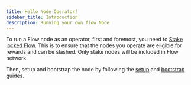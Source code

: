 ```yaml
---
title: Hello Node Operator!
sidebar_title: Introduction
description: Running your own flow Node
---
```


To run a Flow node as an operator, first and foremost, you need to [Stake locked Flow](/token/staking/locked/node-operators).
This is to ensure that the nodes you operate are eligible for rewards and can be slashed. Only stake nodes will be included in Flow network.

Then, setup and bootstrap the node by following the [setup](/operator/node-setup) and [bootstrap](/operator/technical-guide/node-bootstrap) guides.


